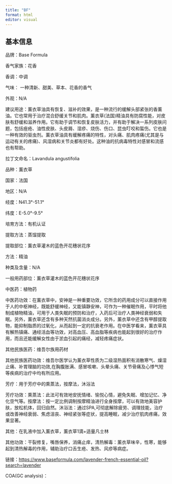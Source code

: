 ```yaml
---
title: "BF"
format: html
editor: visual
---
```


## 基本信息

品牌：Base Formula

香气家族：花香

香调：中调

气味： 一种清新、甜美、草本、花香的香气

外观：N/A

建议用途：薰衣草油具有恢复、滋补的效果，是一种流行的缓解头部紧张的香薰油。它也常用于治疗混合舒缓关节和肌肉。薰衣草(法国)精油具有防腐性能，对皮肤有舒缓和滋养作用。它有助于调节和恢复皮肤活力，并有助于解决一系列皮肤问题，包括痤疮、油性皮肤、头皮屑、湿疹、烧伤、伤口、昆虫叮咬和蜇伤。它也是一种有效的驱虫剂。薰衣草油具有缓解疼痛的特性，对头痛、肌肉疼痛(尤其是与运动有关的疼痛)、风湿病和关节炎都有好处。这种油的抗病毒特性对感冒和流感也有帮助。

拉丁文命名：Lavandula angustifolia

品种：薰衣草

国家：法国

地区：N/A

经度：N41.3°-51.1°

纬度：E-5.0°-9.5°

培育方法：有机认证

提取方法：蒸馏提取

提取部位：薰衣草灌木的蓝色开花穗状花序

方法：精油

种类及含量：N/A

一般用药部位：薰衣草灌木的蓝色开花穗状花序

中医药：植物药

中医药功效：在薰衣草中，安神是一种重要功效，它所含的药用成分可以直接作用于人的中枢神经，既能舒缓神经，又能镇静安神，可作为一种催眠作用，平时将他制成植物精油，可用于人类失眠的预防和治疗，入药后可治疗人类神经衰弱和失眠。另外，薰衣草还含有多种天然抗菌消炎成分。另外，薰衣草中还含有甲醇提取物，能抑制脂质的过氧化，从而起到一定的抗衰老作用。在中医学看来，薰衣草具有解热镇痛、通经活血等功效，对高血压、高血脂等疾病也能起到很好的治疗作用，而且还能缓解女性由于淤血引起的痛经，减轻疼痛症状。

其他民族医药：维吾尔族用药材

其他民族医药功效：维吾尔医学认为薰衣草性质为二级湿热面积有消散寒气、燥湿止痛、补胃理脑的功效,在胸腹胀满、感冒咳嗽、头晕头痛、关节骨痛及心悸气短等疾病的治疗中均有所应用。

芳疗：用于芳疗中的熏蒸法，按摩法，沐浴法

芳疗功效：熏蒸法：此法可有效地安抚情绪、愉悦心情，避免失眠、增加记忆、净化空气等。按摩法：按一定比例调制按摩精油进行全身按摩，可以有效地美容护肤，放松机体，回归自然。沐浴法：通过SPA,可彻底解除疲劳、调理技能，治疗或改善神经衰弱、焦虑沮丧、神经紧张等症状，提高睡眠，减少治疗肌肉疼痛，效果显著。

其他：在乳液中加入薰衣草，薰衣草1滴+适量凡士林

其他功效：干裂修复，嘴唇保养，消痛止痒，清热解毒：薰衣草味辛，性寒，能够起到清热解毒的作用，辅助治疗口舌生疮、发热、风疹等病症。

链接：<https://www.baseformula.com/lavender-french-essential-oil?search=lavender>

COA(GC analysis)：
